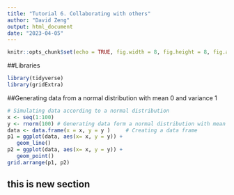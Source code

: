 ```yaml
---
title: "Tutorial 6. Collaborating with others"
author: "David Zeng"
output: html_document
date: "2023-04-05"
---
```


```r
knitr::opts_chunk$set(echo = TRUE, fig.width = 8, fig.height = 8, fig.alig = "center")
```

##Libraries
```r
library(tidyverse)
library(gridExtra)
```

##Generating data from a normal distribution with mean 0 and variance 1
```r
# Simulating data according to a normal distribution
x <- seq(1:100)
y <- rnorm(100) # Generating data form a normal distribution with mean 0 and variance 1
data <- data.frame(x = x, y = y )     # Creating a data frame
p1 = ggplot(data, aes(x= x, y = y)) +
   geom_line()
p2 = ggplot(data, aes(x= x, y = y)) +
   geom_point()
grid.arrange(p1, p2)
```

## this is new section
